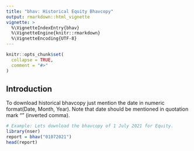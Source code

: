 ---
title: "bhav: Historical Equity Bhavcopy"
output: rmarkdown::html_vignette
vignette: >
  %\VignetteIndexEntry{bhav}
  %\VignetteEngine{knitr::rmarkdown}
  %\VignetteEncoding{UTF-8}
---

```{r, include = FALSE}
knitr::opts_chunk$set(
  collapse = TRUE,
  comment = "#>"
)
```

## Introduction 

To download historical bhavcopy just mention the date in numeric format(Date, Month, Year). Note that date should be mentioned 
in quotation mark "" (inverted comma). 

``` r
# Example: Lets download the bhavcopy of 1 July 2021 for Equity. 
library(nser)
report = bhav("01072021")
head(report)
```
